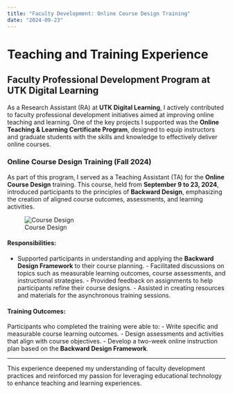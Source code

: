 ```yaml
---
title: "Faculty Development: Online Course Design Training"
date: "2024-09-23"
---
```


# Teaching and Training Experience

## Faculty Professional Development Program at UTK Digital Learning

As a Research Assistant (RA) at **UTK Digital Learning**, I actively contributed to faculty professional development initiatives aimed at improving online teaching and learning. One of the key projects I supported was the **Online Teaching & Learning Certificate Program**, designed to equip instructors and graduate students with the skills and knowledge to effectively deliver online courses.

### Online Course Design Training (Fall 2024)

As part of this program, I served as a Teaching Assistant (TA) for the **Online Course Design** training. This course, held from **September 9 to 23, 2024**, introduced participants to the principles of **Backward Design**, emphasizing the creation of aligned course outcomes, assessments, and learning activities.

![Course Design](Course Design.png)

#### Responsibilities:

-   Supported participants in understanding and applying the **Backward Design Framework** to their course planning. - Facilitated discussions on topics such as measurable learning outcomes, course assessments, and instructional strategies. - Provided feedback on assignments to help participants refine their course designs. - Assisted in creating resources and materials for the asynchronous training sessions.

#### Training Outcomes:

Participants who completed the training were able to: - Write specific and measurable course learning outcomes. - Design assessments and activities that align with course objectives. - Develop a two-week online instruction plan based on the **Backward Design Framework**.

------------------------------------------------------------------------

This experience deepened my understanding of faculty development practices and reinforced my passion for leveraging educational technology to enhance teaching and learning experiences.
